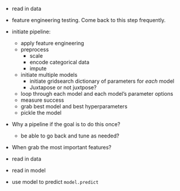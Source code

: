 
- read in data
- feature engineering testing. Come back to this step frequently.  
- initiate pipeline:
    - apply feature engineering
    - preprocess 
        - scale 
        - encode categorical data
        - impute
    - initiate multiple models
        - initiate gridsearch dictionary of parameters for _each_ model
        - Juxtapose or not juxtpose?
    - loop through each model and each model's parameter options
    - measure success 
    - grab best model and best hyperparameters
    - pickle the model

- Why a pipeline if the goal is to do this once?
    - be able to go back and tune as needed?
- When grab the most important features?


- read in data
- read in model
- use model to predict `model.predict`